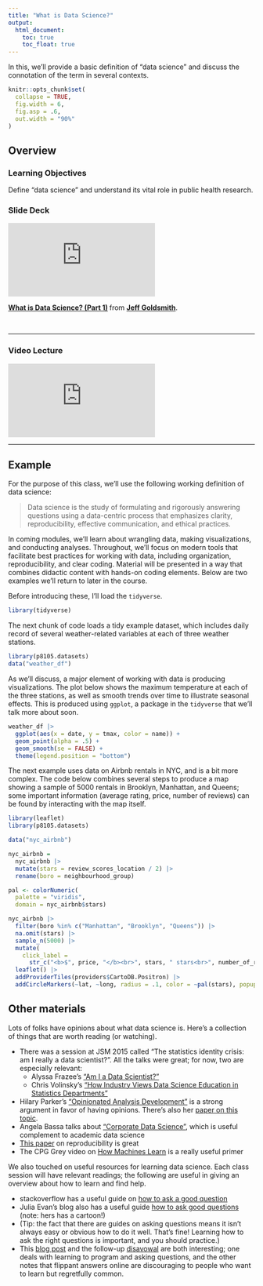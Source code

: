 ```yaml
---
title: "What is Data Science?"
output:
  html_document: 
    toc: true
    toc_float: true
---
```


In this, we'll provide a basic definition of "data science" and discuss the connotation of the term in several contexts.

```r
knitr::opts_chunk$set(
  collapse = TRUE,
  fig.width = 6,
  fig.asp = .6,
  out.width = "90%"
)
```

## Overview {.tabset .tabset-pills}

### Learning Objectives

Define "data science" and understand its vital role in public health research.

### Slide Deck

<div class="vid_container">
  <iframe 
    src="https://speakerdeck.com/player/5d70b1a8ec6344729af32f4821a312c5" 
    allowfullscreen 
    frameborder="0"
    class="video">
  </iframe>
</div>

<div style="margin-bottom:5px"> <strong> <a href="https://speakerdeck.com/jeffgoldsmith/p8105-what-is-data-science" title="Writing with data" target="_blank">What is Data Science? (Part 1)</a> </strong> from <strong><a href="https://speakerdeck.com/jeffgoldsmith" target="_blank">Jeff Goldsmith</a></strong>. </div><br>

***

### Video Lecture

<div class="vid_container">
  <iframe 
    src="https://www.youtube.com/embed/85s5caIZ5B4"
    frameborder="0" allowfullscreen class="video">
  </iframe>
</div>

***

## Example

For the purpose of this class, we'll use the following working definition of data science:

>Data science is the study of formulating and rigorously answering questions using a data-centric process that emphasizes clarity, reproducibility, effective communication, and ethical practices.

In coming modules, we'll learn about wrangling data, making visualizations, and conducting analyses. Throughout, we'll focus on modern tools that facilitate best practices for working with data, including organization, reproducibility, and clear coding. Material will be presented in a way that combines didactic content with hands-on coding elements. Below are two examples we'll return to later in the course. 

Before introducing these, I'll load the `tidyverse`.

```r
library(tidyverse)
```

The next chunk of code loads a tidy example dataset, which includes daily record of several weather-related variables at each of three weather stations. 

```r
library(p8105.datasets)
data("weather_df")
```

As we'll discuss, a major element of working with data is producing visualizations. The plot below shows the maximum temperature at each of the three stations, as well as smooth trends over time to illustrate seasonal effects. This is produced using `ggplot`, a package in the `tidyverse` that we'll talk more about soon. 

```r
weather_df |> 
  ggplot(aes(x = date, y = tmax, color = name)) + 
  geom_point(alpha = .5) +
  geom_smooth(se = FALSE) + 
  theme(legend.position = "bottom")
```

The next example uses data on Airbnb rentals in NYC, and is a bit more complex. The code below combines several steps to produce a map showing a sample of 5000 rentals in Brooklyn, Manhattan, and Queens; some important information (average rating, price, number of reviews) can be found by interacting with the map itself. 

```r
library(leaflet)
library(p8105.datasets)

data("nyc_airbnb")

nyc_airbnb = 
  nyc_airbnb |> 
  mutate(stars = review_scores_location / 2) |> 
  rename(boro = neighbourhood_group)

pal <- colorNumeric(
  palette = "viridis",
  domain = nyc_airbnb$stars)

nyc_airbnb |> 
  filter(boro %in% c("Manhattan", "Brooklyn", "Queens")) |> 
  na.omit(stars) |> 
  sample_n(5000) |> 
  mutate(
    click_label = 
      str_c("<b>$", price, "</b><br>", stars, " stars<br>", number_of_reviews, " reviews")) |> 
  leaflet() |> 
  addProviderTiles(providers$CartoDB.Positron) |> 
  addCircleMarkers(~lat, ~long, radius = .1, color = ~pal(stars), popup = ~click_label)
```


## Other materials

Lots of folks have opinions about what data science is. Here's a collection of things that are worth reading (or watching).

* There was a session at JSM 2015 called "The statistics identity crisis: am I really a data scientist?". All the talks were great; for now, two are especially relevant:
    * Alyssa Frazee's ["Am I a Data Scientist?"](https://youtu.be/JLs01Z5baSU?t=102)
    * Chris Volinsky's ["How Industry Views Data Science Education in Statistics Departments"](https://youtu.be/JLs01Z5baSU?t=1063)
* Hilary Parker's ["Opinionated Analysis Development"](https://www.rstudio.com/resources/videos/opinionated-analysis-development/) is a strong argument in favor of having opinions. There's also her [paper on this topic](https://peerj.com/preprints/3210/).
* Angela Bassa talks about ["Corporate Data Science"](https://www.youtube.com/watch?v=b9ZLXwAuUyw&app=desktop), which is useful complement to academic data science
* [This paper](https://www.nature.com/articles/s41562-019-0629-z.epdf) on reproducibility is great
* The CPG Grey video on [How Machines Learn](https://www.youtube.com/watch?v=R9OHn5ZF4Uo) is a really useful primer

We also touched on useful resources for learning data science. Each class session will have relevant readings; the following are useful in giving an overview about how to learn and find help.

* stackoverflow has a useful guide on [how to ask a good question](https://stackoverflow.com/help/how-to-ask)
* Julia Evan's blog also has a useful guide [how to ask good questions](https://jvns.ca/blog/good-questions/) (note: hers has a cartoon!)
* (Tip: the fact that there are guides on asking questions means it isn't always easy or obvious how to do it well. That's fine! Learning how to ask the right questions is important, and you should practice.)
* This [blog post](http://mattgemmell.com/what-have-you-tried/) and the follow-up [disavowal](http://mattgemmell.com/hindsight/) are both interesting; one deals with learning to program and asking questions, and the other notes that flippant answers online are discouraging to people who want to learn but regretfully common. 
